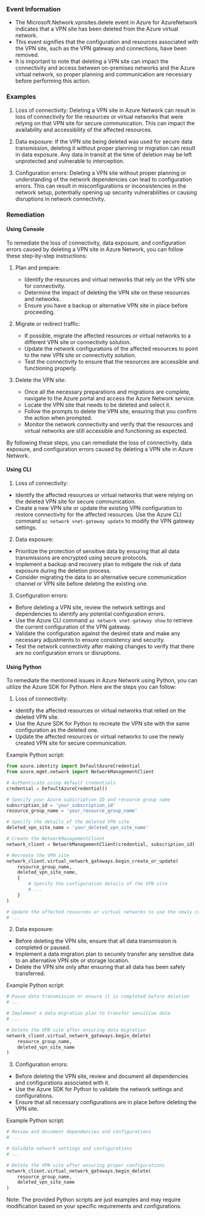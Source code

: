 
### Event Information

- The Microsoft.Network.vpnsites.delete event in Azure for AzureNetwork indicates that a VPN site has been deleted from the Azure virtual network.
- This event signifies that the configuration and resources associated with the VPN site, such as the VPN gateway and connections, have been removed.
- It is important to note that deleting a VPN site can impact the connectivity and access between on-premises networks and the Azure virtual network, so proper planning and communication are necessary before performing this action.


### Examples

1. Loss of connectivity: Deleting a VPN site in Azure Network can result in loss of connectivity for the resources or virtual networks that were relying on that VPN site for secure communication. This can impact the availability and accessibility of the affected resources.

2. Data exposure: If the VPN site being deleted was used for secure data transmission, deleting it without proper planning or migration can result in data exposure. Any data in transit at the time of deletion may be left unprotected and vulnerable to interception.

3. Configuration errors: Deleting a VPN site without proper planning or understanding of the network dependencies can lead to configuration errors. This can result in misconfigurations or inconsistencies in the network setup, potentially opening up security vulnerabilities or causing disruptions in network connectivity.

### Remediation

#### Using Console

To remediate the loss of connectivity, data exposure, and configuration errors caused by deleting a VPN site in Azure Network, you can follow these step-by-step instructions:

1. Plan and prepare:
   - Identify the resources and virtual networks that rely on the VPN site for connectivity.
   - Determine the impact of deleting the VPN site on these resources and networks.
   - Ensure you have a backup or alternative VPN site in place before proceeding.

2. Migrate or redirect traffic:
   - If possible, migrate the affected resources or virtual networks to a different VPN site or connectivity solution.
   - Update the network configurations of the affected resources to point to the new VPN site or connectivity solution.
   - Test the connectivity to ensure that the resources are accessible and functioning properly.

3. Delete the VPN site:
   - Once all the necessary preparations and migrations are complete, navigate to the Azure portal and access the Azure Network service.
   - Locate the VPN site that needs to be deleted and select it.
   - Follow the prompts to delete the VPN site, ensuring that you confirm the action when prompted.
   - Monitor the network connectivity and verify that the resources and virtual networks are still accessible and functioning as expected.

By following these steps, you can remediate the loss of connectivity, data exposure, and configuration errors caused by deleting a VPN site in Azure Network.

#### Using CLI

1. Loss of connectivity:
- Identify the affected resources or virtual networks that were relying on the deleted VPN site for secure communication.
- Create a new VPN site or update the existing VPN configuration to restore connectivity for the affected resources. Use the Azure CLI command `az network vnet-gateway update` to modify the VPN gateway settings.

2. Data exposure:
- Prioritize the protection of sensitive data by ensuring that all data transmissions are encrypted using secure protocols.
- Implement a backup and recovery plan to mitigate the risk of data exposure during the deletion process.
- Consider migrating the data to an alternative secure communication channel or VPN site before deleting the existing one.

3. Configuration errors:
- Before deleting a VPN site, review the network settings and dependencies to identify any potential configuration errors.
- Use the Azure CLI command `az network vnet-gateway show` to retrieve the current configuration of the VPN gateway.
- Validate the configuration against the desired state and make any necessary adjustments to ensure consistency and security.
- Test the network connectivity after making changes to verify that there are no configuration errors or disruptions.

#### Using Python

To remediate the mentioned issues in Azure Network using Python, you can utilize the Azure SDK for Python. Here are the steps you can follow:

1. Loss of connectivity:
- Identify the affected resources or virtual networks that relied on the deleted VPN site.
- Use the Azure SDK for Python to recreate the VPN site with the same configuration as the deleted one.
- Update the affected resources or virtual networks to use the newly created VPN site for secure communication.

Example Python script:
```python
from azure.identity import DefaultAzureCredential
from azure.mgmt.network import NetworkManagementClient

# Authenticate using default credentials
credential = DefaultAzureCredential()

# Specify your Azure subscription ID and resource group name
subscription_id = 'your_subscription_id'
resource_group_name = 'your_resource_group_name'

# Specify the details of the deleted VPN site
deleted_vpn_site_name = 'your_deleted_vpn_site_name'

# Create the NetworkManagementClient
network_client = NetworkManagementClient(credential, subscription_id)

# Recreate the VPN site
network_client.virtual_network_gateways.begin_create_or_update(
    resource_group_name,
    deleted_vpn_site_name,
    {
        # Specify the configuration details of the VPN site
        # ...
    }
)

# Update the affected resources or virtual networks to use the newly created VPN site
# ...
```

2. Data exposure:
- Before deleting the VPN site, ensure that all data transmission is completed or paused.
- Implement a data migration plan to securely transfer any sensitive data to an alternative VPN site or storage location.
- Delete the VPN site only after ensuring that all data has been safely transferred.

Example Python script:
```python
# Pause data transmission or ensure it is completed before deletion
# ...

# Implement a data migration plan to transfer sensitive data
# ...

# Delete the VPN site after ensuring data migration
network_client.virtual_network_gateways.begin_delete(
    resource_group_name,
    deleted_vpn_site_name
)
```

3. Configuration errors:
- Before deleting the VPN site, review and document all dependencies and configurations associated with it.
- Use the Azure SDK for Python to validate the network settings and configurations.
- Ensure that all necessary configurations are in place before deleting the VPN site.

Example Python script:
```python
# Review and document dependencies and configurations
# ...

# Validate network settings and configurations
# ...

# Delete the VPN site after ensuring proper configurations
network_client.virtual_network_gateways.begin_delete(
    resource_group_name,
    deleted_vpn_site_name
)
```

Note: The provided Python scripts are just examples and may require modification based on your specific requirements and configurations.

